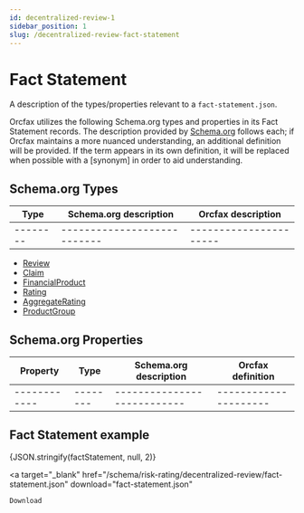 ```yaml
---
id: decentralized-review-1
sidebar_position: 1
slug: /decentralized-review-fact-statement
---
```



# Fact Statement

A description of the types/properties relevant to a
`fact-statement.json`.

Orcfax utilizes the following Schema.org types and properties in its Fact
Statement records. The description provided by [Schema.org][schema-1]
follows each; if Orcfax maintains a more nuanced understanding, an additional
definition will be provided. If the term appears in its own definition, it will
be replaced when possible with a \[synonym\] in order to aid understanding.

[schema-1]: https://schema.org/

## Schema.org Types

| Type     | Schema.org description     | Orcfax description     |
| -------- | ---------------------------| ---------------------- |
| -------- | ---------------------------| ---------------------- |

* [Review](https://schema.org/Review)
* [Claim](https://schema.org/Claim)
* [FinancialProduct](https://schema.org/FinancialProduct)
* [Rating](https://schema.org/Rating)
* [AggregateRating](https://schema.org/AggregateRating)
* [ProductGroup](https://schema.org/ProductGroup)

## Schema.org Properties

| Property     | Type     | Schema.org description     | Orcfax definition     |
| ------------ | -------- | ---------------------------| --------------------- |
| ------------ | -------- | ---------------------------| --------------------- |

## Fact Statement example

<CodeBlock language="json">{JSON.stringify(factStatement, null, 2)}</CodeBlock>

<a
    target="_blank"
    href="/schema/risk-rating/decentralized-review/fact-statement.json"
    download="fact-statement.json"
>
    Download
</a>
